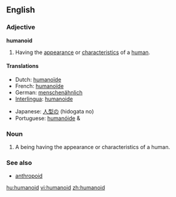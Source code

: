 {{wikipedia}}
==English==

===Adjective===
'''humanoid'''

# Having the [[appearance]] or [[characteristics]] of a [[human]].

====Translations====
{{top}}
*Dutch: [[humanoïde]] {{m}}
*French: [[humanoïde]] {{m}}
*German: [[menschenähnlich]]
*[[Interlingua]]: [[humanoide]]
{{mid}}
*Japanese: [[人型の]] (hidogata no)
*Portuguese: [[humanóide]] {{m}} & {{f}}
{{bottom}}

===Noun===
{{en-noun}}

# A being having the appearance or characteristics of a human.

===See also===
*[[anthropoid]]

[[hu:humanoid]]
[[vi:humanoid]]
[[zh:humanoid]]